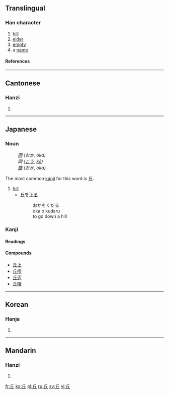 {{see|丠}}<!-- may be replaced by zh-forms -->
==Translingual==
===Han character===
{{Han char|rn=1|rad=一|as=04|sn=5|four=7210<sub>1</sub>|canj=人一 (OM)}}
# [[hill]]
# [[elder]]
# [[empty]]
# a [[name]]
====References====
{{Han ref|kx=0077.140|dkj=00033|dj=0156.020|hdz=10017.010|uh=4E18|ud=19992|bh=A543|bd=42307}}

----
==Cantonese==
===Hanzi===
{{yue-hanzi|jyut=|y=yau1}}
# {{defn|Cantonese}}

----
==Japanese==

===Noun===
{{ja-noun|k|count=|hira=おか|kata=|rom=oka|kanji=|kyu=|shin=|hidx=}}
:''[[岡]] (おか, oka)''
:''岡 ([[こう]], [[kō]])''
:''[[壟]] (おか, oka)''

The most common [[kanji]] for this word is 丘.
# [[hill]]
#*丘を[[下る]]
#*:おかをくだる
#*:oka o kudaru
#*:to go down a hill

===Kanji===
{{ja-kanji|grade=c|rs=一04}}
====Readings====
{{ja-readings|on=[[きゅう]] ([[kyū]])|kun=[[おか]] ([[oka]])}}
====Compounds====
*[[丘上]]
*[[丘疹]]
*[[丘辺]]
*[[丘陵]]

----
==Korean==
===Hanja===
{{ko-hanja|hangeul=구|rv=gu|mr=ku}}
# {{defn|Korean}}

----
==Mandarin==
===Hanzi===
{{cmn-hanzi|pin=[[qiū]] (qiu1)|wg=ch'iu<sup>1</sup>}}
# {{defn|Mandarin}}

[[fr:丘]]
[[ko:丘]]
[[pl:丘]]
[[ru:丘]]
[[sv:丘]]
[[vi:丘]]